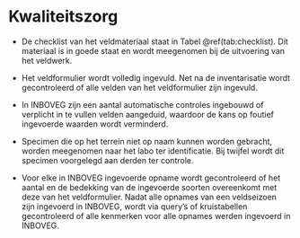 # Kwaliteitszorg

```{=html}
<!--
Vermeld alle acties bij het uitvoeren van het protocol om tot kwaliteitsvolle resultaten te komen.
Daarnaast kan ook een checklist toegevoegd worden om na te gaan of alle stappen van het veldprotocol op een correcte manier doorlopen zijn (bv. Zijn alle velden in veldformulier ingevuld, zijn alle stalen gelabeld, ...).
Indien er niet aan bepaalde kwaliteitscriteria voldaan wordt, kan er eventueel verwezen worden naar corrigerende maatregelen.
In dit onderdeel kunnen ook bepaalde interkalibratie-oefeningen vermeld worden, die bijvoorbeeld voorafgaand aan elk veldseizoen worden uitgevoerd door de gebruikers van het protocol. 
-->
```

-   De checklist van het veldmateriaal staat in Tabel \@ref(tab:checklist).
    Dit materiaal is in goede staat en wordt meegenomen bij de uitvoering van het veldwerk.

-   Het veldformulier wordt volledig ingevuld.
    Net na de inventarisatie wordt gecontroleerd of alle velden van het veldformulier zijn ingevuld.

-   In INBOVEG zijn een aantal automatische controles ingebouwd of verplicht in te vullen velden aangeduid, waardoor de kans op foutief ingevoerde waarden wordt verminderd.

-   Specimen die op het terrein niet op naam kunnen worden gebracht, worden meegenomen naar het labo ter identificatie.
    Bij twijfel wordt dit specimen voorgelegd aan derden ter controle.

-   Voor elke in INBOVEG ingevoerde opname wordt gecontroleerd of het aantal en de bedekking van de ingevoerde soorten overeenkomt met deze van het veldformulier.
    Nadat alle opnames van een veldseizoen zijn ingevoerd in INBOVEG, wordt via query’s of kruistabellen gecontroleerd of alle kenmerken voor alle opnames werden ingevoerd in INBOVEG.
